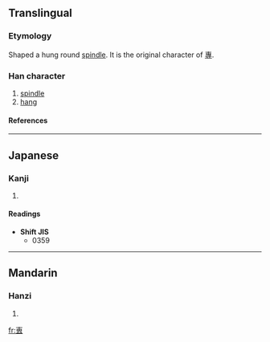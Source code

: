 ==Translingual==
===Etymology===
Shaped a hung round [[spindle]]. It is the original character<!--原字--> of [[專]].
===Han character===
{{Han char|rad=厶|as=06|sn=8|four=|canj=十田戈 (JWI)}}
# [[spindle]]
# [[hang]]
====References====
{{Han ref|kx=0164.170|dkj=03083|dj=0372.220|hdz=10386.120|uh=53C0|ud=21440}}
----
==Japanese==
===Kanji===
{{ja-kanji|grade=|rs=厶06}}
# {{defn|Japanese}} 
====Readings====
{{ja-readings|on=[[せん]] (sen), [[ぜん]] (zen)|kun=[[つつしむ]] (tsutsushimu), [[かける]] (kakeru)}}



* '''Shift JIS'''
** 0359
----
==Mandarin==
===Hanzi===
{{cmn-hanzi|pin=[[huì]] (hui4), [[zhuān]] (zhuan1)|wg=hui<sup>4</sup>, chuan<sup>1</sup>}}
# {{defn|Mandarin}}

[[fr:叀]]